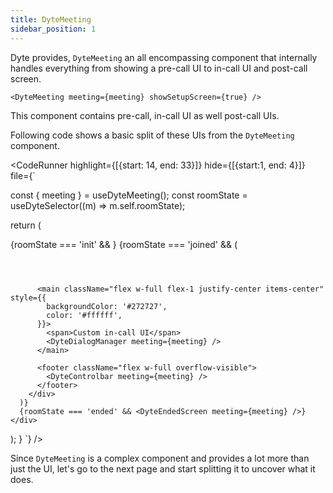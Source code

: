 ```yaml
---
title: DyteMeeting
sidebar_position: 1
---
```


Dyte provides, `DyteMeeting` an all encompassing component that internally handles everything from showing a pre-call UI to in-call UI and post-call screen.

```tsx
<DyteMeeting meeting={meeting} showSetupScreen={true} />
```

This component contains pre-call, in-call UI as well post-call UIs.

Following code shows a basic split of these UIs from the `DyteMeeting` component.


<CodeRunner 
highlight={[{start: 14, end: 33}]}
hide={[{start:1, end: 4}]}
file={`

  const { meeting } = useDyteMeeting();
  const roomState = useDyteSelector((m) => m.self.roomState);

  return (
    <div className="flex h-full w-full">
      {roomState === 'init' && <DyteSetupScreen meeting={meeting} />}
      {roomState === 'joined' && (
        <div className="flex flex-col w-full h-full">
          <header>
            <DyteHeader meeting={meeting} />
          </header>

          <main className="flex w-full flex-1 justify-center items-center" style={{
            backgroundColor: '#272727',
            color: '#ffffff',
          }}>
            <span>Custom in-call UI</span>
            <DyteDialogManager meeting={meeting} />
          </main>

          <footer className="flex w-full overflow-visible">
            <DyteControlbar meeting={meeting} />
          </footer>
        </div>
      )}
      {roomState === 'ended' && <DyteEndedScreen meeting={meeting} />}
    </div>
  );
}
`} />

Since `DyteMeeting` is a complex component and provides a lot more than just the UI, let's go to the next page and start splitting it to uncover what it does.
